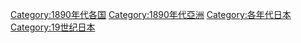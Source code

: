 [[Category:1890年代各国|Category:1890年代各国]]
[[Category:1890年代亞洲|Category:1890年代亞洲]]
[[Category:各年代日本|Category:各年代日本]]
[[Category:19世纪日本|Category:19世纪日本]]